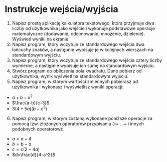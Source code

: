 # Instrukcje wejścia/wyjścia

1. Napisz prostą aplikację kalkulatora tekstowego, która przyjmuje dwa liczby od użytkownika jako wejście i wykonuje podstawowe operacje matematyczne (dodawanie, odejmowanie, mnożenie, dzielenie). Wyświetl wyniki na ekranie.
2. Napisz program, który wczytuje ze standardowego wejścia dwa łańcuchy znaków, a następnie wypisuje je w kolejnych wierszach na standardowym wyjściu.
3. Napisz program, który wczytuje ze standardowego wejścia cztery liczby wymierne, a następnie wypisuje ich sumę na standardowym wyjściu.
4. Stwórz program do obliczenia pola kwadratu. Dane pobierz od użytkownika, wynik wyświetl na standardowym wyjściu.
5. Napisz program, w którym wartości zmiennych pobierasz od użytkownika i wykonasz i wyświetlisz wyniki operacji:

* $a+b-x^2$
* $\frac{a-b}{c-3}$
* $3(4+5a)(b-c^3)$

6. Napisz program, w którym zostaną wykonane poniższe operacje za pomocą tzw. złożonych operatorów przypisania (`+=` , `-=` i innych podobnych operatorów):

* $a=a+4$
* $b=b-a$
* $c=c(2-4a)$
* $d=\frac{d}{4-a^2}$
